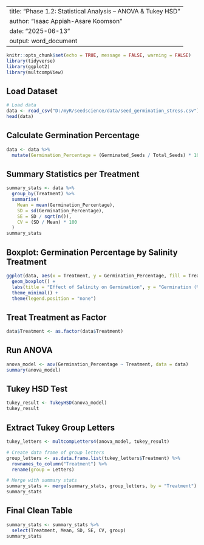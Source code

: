 
---
title: "Phase 1.2: Statistical Analysis – ANOVA & Tukey HSD"
author: "Isaac Appiah-Asare Koomson"
date: "2025-06-13"
output: word_document
---

```{r setup, include=FALSE}
knitr::opts_chunk$set(echo = TRUE, message = FALSE, warning = FALSE)
library(tidyverse)
library(ggplot2)
library(multcompView)
```

## Load Dataset

```{r}
# Load data
data <- read_csv("D:/myR/seedscience/data/seed_germination_stress.csv")
head(data)
```

## Calculate Germination Percentage

```{r}
data <- data %>% 
  mutate(Germination_Percentage = (Germinated_Seeds / Total_Seeds) * 100)
```

## Summary Statistics per Treatment

```{r}
summary_stats <- data %>%
  group_by(Treatment) %>%
  summarise(
    Mean = mean(Germination_Percentage),
    SD = sd(Germination_Percentage),
    SE = SD / sqrt(n()),
    CV = (SD / Mean) * 100
  )
summary_stats
```

## Boxplot: Germination Percentage by Salinity Treatment

```{r}
ggplot(data, aes(x = Treatment, y = Germination_Percentage, fill = Treatment)) +
  geom_boxplot() +
  labs(title = "Effect of Salinity on Germination", y = "Germination (%)") +
  theme_minimal() +
  theme(legend.position = "none")
```

## Treat Treatment as Factor

```{r}
data$Treatment <- as.factor(data$Treatment)
```

## Run ANOVA

```{r}
anova_model <- aov(Germination_Percentage ~ Treatment, data = data)
summary(anova_model)
```

## Tukey HSD Test

```{r}
tukey_result <- TukeyHSD(anova_model)
tukey_result
```

## Extract Tukey Group Letters

```{r}
tukey_letters <- multcompLetters4(anova_model, tukey_result)

# Create data frame of group letters
group_letters <- as.data.frame.list(tukey_letters$Treatment) %>%
  rownames_to_column("Treatment") %>%
  rename(group = Letters)

# Merge with summary stats
summary_stats <- merge(summary_stats, group_letters, by = "Treatment")
summary_stats
```

## Final Clean Table

```{r}
summary_stats <- summary_stats %>%
  select(Treatment, Mean, SD, SE, CV, group)
summary_stats
```
